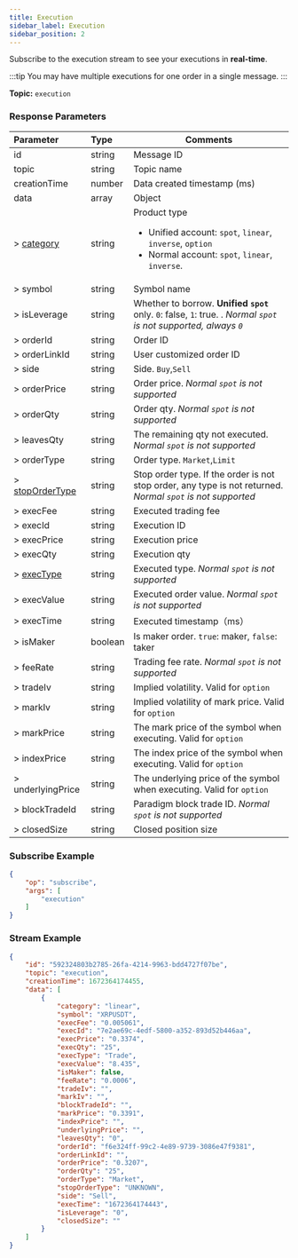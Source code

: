 ```yaml
---
title: Execution
sidebar_label: Execution
sidebar_position: 2
---
```


Subscribe to the execution stream to see your executions in **real-time**.

:::tip
You may have multiple executions for one order in a single message.
:::

**Topic:** `execution`

### Response Parameters
| Parameter | Type | Comments|
|:----- |:-----|----- |
|id |string |Message ID|
|topic |string |Topic name |
|creationTime |number |Data created timestamp (ms) |
|data |array |Object |
|> [category](../../enum#category) | string  | Product type <ul><li>Unified account: `spot`, `linear`, `inverse`, `option`</li><li>Normal account: `spot`, `linear`, `inverse`.</li></ul>|
|> symbol |string   |Symbol name |
|> isLeverage |string |Whether to borrow. **Unified `spot`** only. `0`: false, `1`: true. . _Normal `spot` is not supported, always `0`_|
|> orderId |string |Order ID |
|> orderLinkId |string |User customized order ID |
|> side |string |Side. `Buy`,`Sell` |
|> orderPrice |string |Order price. _Normal `spot` is not supported_ |
|> orderQty |string |Order qty. _Normal `spot` is not supported_ |
|> leavesQty |string |The remaining qty not executed. _Normal `spot` is not supported_ |
|> orderType |string |Order type. `Market`,`Limit` |
|> [stopOrderType](../../enum#stopordertype) |string |Stop order type. If the order is not stop order, any type is not returned. _Normal `spot` is not supported_ |
|> execFee |string |Executed trading fee |
|> execId |string |Execution ID |
|> execPrice |string |Execution price |
|> execQty |string |Execution qty |
|> [execType](../../enum#exectype) |string |Executed type. _Normal `spot` is not supported_ |
|> execValue |string |Executed order value. _Normal `spot` is not supported_ |
|> execTime |string |Executed timestamp（ms） |
|> isMaker |boolean |Is maker order. `true`: maker, `false`: taker|
|> feeRate |string |Trading fee rate. _Normal `spot` is not supported_ |
|> tradeIv |string |Implied volatility. Valid for `option` |
|> markIv |string |Implied volatility of mark price. Valid for `option`|
|> markPrice |string |The mark price of the symbol when executing. Valid for `option` |
|> indexPrice |string |The index price of the symbol when executing. Valid for `option` |
|> underlyingPrice |string |The underlying price of the symbol when executing. Valid for `option`|
|> blockTradeId |string |Paradigm block trade ID. _Normal `spot` is not supported_|
|> closedSize |string |Closed position size |

### Subscribe Example
```json
{
    "op": "subscribe",
    "args": [
        "execution"
    ]
}
```

### Stream Example

```json
{
    "id": "592324803b2785-26fa-4214-9963-bdd4727f07be",
    "topic": "execution",
    "creationTime": 1672364174455,
    "data": [
        {
            "category": "linear",
            "symbol": "XRPUSDT",
            "execFee": "0.005061",
            "execId": "7e2ae69c-4edf-5800-a352-893d52b446aa",
            "execPrice": "0.3374",
            "execQty": "25",
            "execType": "Trade",
            "execValue": "8.435",
            "isMaker": false,
            "feeRate": "0.0006",
            "tradeIv": "",
            "markIv": "",
            "blockTradeId": "",
            "markPrice": "0.3391",
            "indexPrice": "",
            "underlyingPrice": "",
            "leavesQty": "0",
            "orderId": "f6e324ff-99c2-4e89-9739-3086e47f9381",
            "orderLinkId": "",
            "orderPrice": "0.3207",
            "orderQty": "25",
            "orderType": "Market",
            "stopOrderType": "UNKNOWN",
            "side": "Sell",
            "execTime": "1672364174443",
            "isLeverage": "0",
            "closedSize": ""
        }
    ]
}
```